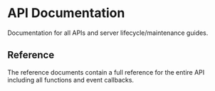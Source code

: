 # API Documentation

Documentation for all APIs and server lifecycle/maintenance guides.

## Reference

The reference documents contain a full reference for the entire API including all functions and
event callbacks.
